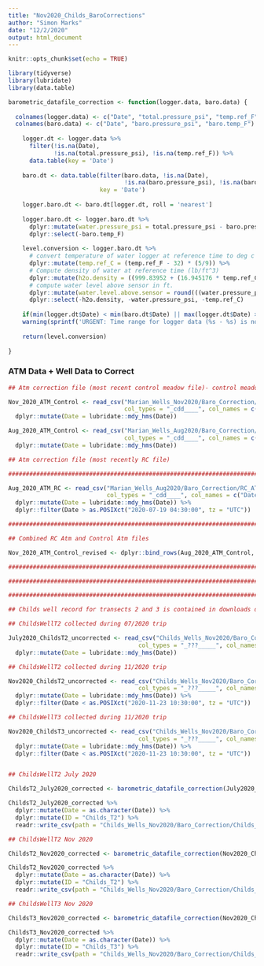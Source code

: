 ```yaml
---
title: "Nov2020_Childs_BaroCorrections"
author: "Simon Marks"
date: "12/2/2020"
output: html_document
---
```


```r
knitr::opts_chunk$set(echo = TRUE)
```


```r

library(tidyverse)
library(lubridate)
library(data.table)

```

```r

barometric_datafile_correction <- function(logger.data, baro.data) {
  
  colnames(logger.data) <- c("Date", "total.pressure_psi", "temp.ref_F")
  colnames(baro.data) <- c("Date", "baro.pressure_psi", "baro.temp_F")
  
    logger.dt <- logger.data %>%
      filter(!is.na(Date),
             !is.na(total.pressure_psi), !is.na(temp.ref_F)) %>%
      data.table(key = 'Date')
    
    baro.dt <- data.table(filter(baro.data, !is.na(Date), 
                                 !is.na(baro.pressure_psi), !is.na(baro.temp_F)),
                          key = 'Date')
    
    logger.baro.dt <- baro.dt[logger.dt, roll = 'nearest']
    
    logger.baro.dt <- logger.baro.dt %>%
      dplyr::mutate(water.pressure_psi = total.pressure_psi - baro.pressure_psi) %>%
      dplyr::select(-baro.temp_F)
    
    level.conversion <- logger.baro.dt %>% 
      # convert temperature of water logger at reference time to deg c for density computation
      dplyr::mutate(temp.ref_C = (temp.ref_F - 32) * (5/9)) %>% 
      # Compute density of water at reference time (lb/ft^3)
      dplyr::mutate(h2o.density = ((999.83952 + (16.945176 * temp.ref_C) - (7.9870401 * 10^-3 * temp.ref_C^2) - (46.170461 * 10^-6 * temp.ref_C^3) + (105.56302 * 10^-9 * temp.ref_C^4) - (280.54253 * 10^-12 * temp.ref_C^5))/(1 + (16.879850 * 10^-3 * temp.ref_C))) * 0.0624279606) %>%
      # compute water level above sensor in ft.
      dplyr::mutate(water.level.above.sensor = round(((water.pressure_psi * 144) / h2o.density), digits = 3)) %>% 
      dplyr::select(-h2o.density, -water.pressure_psi, -temp.ref_C)
    
    if(min(logger.dt$Date) < min(baro.dt$Date) || max(logger.dt$Date) > max(baro.dt$Date))
    warning(sprintf('URGENT: Time range for logger data (%s - %s) is not contained within time range for baro data (%s - %s). Data will be incorrectly compensated.', format(min(logger.dt$Date), '%Y-%m-%d %H:%M'), format(max(logger.dt$Date), '%Y-%m-%d %H:%M'), format(min(baro.dt$Date), '%Y-%m-%d %H:%M'), format(max(baro.dt$Date), '%Y-%m-%d %H:%M')))
  
    return(level.conversion)
  
}

```

### ATM Data + Well Data to Correct

```r

## Atm correction file (most recent control meadow file)- control meadow atm stopped logging on 2020-07-19 04:30:00 due full memory. Therefore, Rock Creek atm is needed

Nov_2020_ATM_Control <- read_csv("Marian_Wells_Nov2020/Baro_Correction/atm_control_Nov2020.csv", skip = 2, 
                                 col_types = "_cdd____", col_names = c("Date", "baro.pressure_psi", "baro.temp_F")) %>%
  dplyr::mutate(Date = lubridate::mdy_hms(Date))

Aug_2020_ATM_Control <- read_csv("Marian_Wells_Aug2020/Baro_Correction/atm_control_Aug2020.csv", skip = 2, 
                                 col_types = "_cdd____", col_names = c("Date", "baro.pressure_psi", "baro.temp_F")) %>%
  dplyr::mutate(Date = lubridate::mdy_hms(Date))

## Atm correction file (most recently RC file)

#################################################################################################################

Aug_2020_ATM_RC <- read_csv("Marian_Wells_Aug2020/Baro_Correction/RC_ATM_Aug2020.csv", skip = 2,
                            col_types = "_cdd____", col_names = c("Date", "baro.pressure_psi", "baro.temp_F")) %>%
  dplyr::mutate(Date = lubridate::mdy_hms(Date)) %>% 
  dplyr::filter(Date > as.POSIXct("2020-07-19 04:30:00", tz = "UTC"))

#################################################################################################################

## Combined RC Atm and Control Atm files

Nov_2020_ATM_Control_revised <- dplyr::bind_rows(Aug_2020_ATM_Control, Aug_2020_ATM_RC, Nov_2020_ATM_Control)

#################################################################################################################

#################################################################################################################

#################################################################################################################

## Childs well record for transects 2 and 3 is contained in downloads done in July 2020 and Nov. 2020

## ChildsWellT2 collected during 07/2020 trip

July2020_ChildsT2_uncorrected <- read_csv("Childs_Wells_Nov2020/Baro_Correction/ChildsWellT2_July2020_uncorrected.csv", skip = 2, 
                                     col_types = "_???_____", col_names = c("Date", "total.pressure_psi", "temp.ref_F")) %>% 
  dplyr::mutate(Date = lubridate::mdy_hms(Date))

## ChildsWellT2 collected during 11/2020 trip

Nov2020_ChildsT2_uncorrected <- read_csv("Childs_Wells_Nov2020/Baro_Correction/ChildsWellT2_Nov2020_uncorrected.csv", skip = 2, 
                                     col_types = "_???_____", col_names = c("Date", "total.pressure_psi", "temp.ref_F")) %>% 
  dplyr::mutate(Date = lubridate::mdy_hms(Date)) %>% 
  dplyr::filter(Date < as.POSIXct("2020-11-23 10:30:00", tz = "UTC"))

## ChildsWellT3 collected during 11/2020 trip

Nov2020_ChildsT3_uncorrected <- read_csv("Childs_Wells_Nov2020/Baro_Correction/ChildsWellT3_Nov2020_uncorrected.csv", skip = 2, 
                                     col_types = "_???_____", col_names = c("Date", "total.pressure_psi", "temp.ref_F")) %>% 
  dplyr::mutate(Date = lubridate::mdy_hms(Date)) %>% 
  dplyr::filter(Date < as.POSIXct("2020-11-23 10:30:00", tz = "UTC"))



```


```r

## ChildsWellT2 July 2020

ChildsT2_July2020_corrected <- barometric_datafile_correction(July2020_ChildsT2_uncorrected, Nov_2020_ATM_Control_revised)

ChildsT2_July2020_corrected %>% 
  dplyr::mutate(Date = as.character(Date)) %>%
  dplyr::mutate(ID = "Childs_T2") %>%
  readr::write_csv(path = "Childs_Wells_Nov2020/Baro_Correction/Childs_T2_July2020_corrected.csv")

## ChildsWellT2 Nov 2020

ChildsT2_Nov2020_corrected <- barometric_datafile_correction(Nov2020_ChildsT2_uncorrected, Nov_2020_ATM_Control_revised)

ChildsT2_Nov2020_corrected %>% 
  dplyr::mutate(Date = as.character(Date)) %>%
  dplyr::mutate(ID = "Childs_T2") %>%
  readr::write_csv(path = "Childs_Wells_Nov2020/Baro_Correction/Childs_T2_Nov2020_corrected.csv")

## ChildsWellT3 Nov 2020

ChildsT3_Nov2020_corrected <- barometric_datafile_correction(Nov2020_ChildsT3_uncorrected, Nov_2020_ATM_Control_revised)

ChildsT3_Nov2020_corrected %>% 
  dplyr::mutate(Date = as.character(Date)) %>%
  dplyr::mutate(ID = "Childs_T3") %>%
  readr::write_csv(path = "Childs_Wells_Nov2020/Baro_Correction/Childs_T3_Nov2020_corrected.csv")



```

